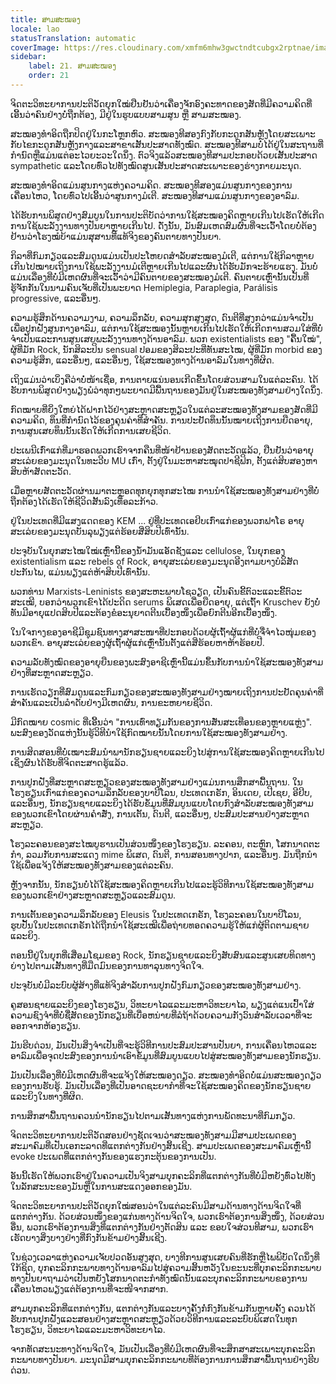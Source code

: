 ```yaml
---
title: ສາມສະໝອງ
locale: lao
statusTranslation: automatic
coverImage: https://res.cloudinary.com/xmfm6mhw3gwctndtcubgx2rptnae/image/upload/v1740337243/small_cover_educacion_fundamental_a051170f1c.webp
sidebar:
    label: 21. ສາມສະໝອງ
    order: 21
---
```

ຈິດຕະວິທະຍາການປະຕິວັດຍຸກໃໝ່ຢືນຢັນວ່າເຄື່ອງຈັກອົງຄະທາດຂອງສັດທີ່ມີຄວາມຄິດທີ່ເອີ້ນວ່າຄົນຢ່າງບໍ່ຖືກຕ້ອງ, ມີຢູ່ໃນຮູບແບບສາມສູນ ຫຼື ສາມສະໝອງ.

ສະໝອງທໍາອິດຖືກປິດຢູ່ໃນກະໂຫຼກຫົວ. ສະໝອງທີສອງກົງກັບກະດູກສັນຫຼັງໂດຍສະເພາະກັບໄຂກະດູກສັນຫຼັງກາງແລະສາຂາເສັ້ນປະສາດທັງໝົດ. ສະໝອງທີສາມບໍ່ໄດ້ຢູ່ໃນສະຖານທີ່ກໍານົດຫຼືແມ່ນແຕ່ອະໄວຍະວະໃດນຶ່ງ. ຕົວຈິງແລ້ວສະໝອງທີສາມປະກອບດ້ວຍເສັ້ນປະສາດ sympathetic ແລະໂດຍທົ່ວໄປທັງໝົດສູນເສັ້ນປະສາດສະເພາະຂອງຮ່າງກາຍມະນຸດ.

ສະໝອງທໍາອິດແມ່ນສູນກາງແຫ່ງຄວາມຄິດ. ສະໝອງທີສອງແມ່ນສູນກາງຂອງການເຄື່ອນໄຫວ, ໂດຍທົ່ວໄປເອີ້ນວ່າສູນກາງມໍເຕີ. ສະໝອງທີສາມແມ່ນສູນກາງຂອງອາລົມ.

ໄດ້ຮັບການພິສູດຢ່າງສົມບູນໃນການປະຕິບັດວ່າການໃຊ້ສະໝອງຄິດຫຼາຍເກີນໄປເຮັດໃຫ້ເກີດການໃຊ້ພະລັງງານທາງປັນຍາຫຼາຍເກີນໄປ. ດັ່ງນັ້ນ, ມັນສົມເຫດສົມຜົນທີ່ຈະເວົ້າໂດຍບໍ່ຕ້ອງຢ້ານວ່າໂຮງໝໍບ້າແມ່ນສຸສານທີ່ແທ້ຈິງຂອງຄົນຕາຍທາງປັນຍາ.

ກິລາທີ່ກົມກຽວແລະສົມດູນແມ່ນເປັນປະໂຫຍດສໍາລັບສະໝອງມໍເຕີ, ແຕ່ການໃຊ້ກິລາຫຼາຍເກີນໄປໝາຍເຖິງການໃຊ້ພະລັງງານມໍເຕີຫຼາຍເກີນໄປແລະຜົນໄດ້ຮັບມັກຈະຮ້າຍແຮງ. ມັນບໍ່ແມ່ນເລື່ອງທີ່ບໍ່ມີເຫດຜົນທີ່ຈະເວົ້າວ່າມີຄົນຕາຍຂອງສະໝອງມໍເຕີ. ຄົນຕາຍເຫຼົ່ານັ້ນເປັນທີ່ຮູ້ຈັກກັນໃນນາມຄົນເຈັບທີ່ເປັນພະຍາດ Hemiplegia, Paraplegia, Parálisis progressive, ແລະອື່ນໆ.

ຄວາມຮູ້ສຶກດ້ານຄວາມງາມ, ຄວາມລຶກລັບ, ຄວາມສຸກສູງສຸດ, ດົນຕີທີ່ສູງກວ່າແມ່ນຈໍາເປັນເພື່ອປູກຝັງສູນກາງອາລົມ, ແຕ່ການໃຊ້ສະໝອງນັ້ນຫຼາຍເກີນໄປເຮັດໃຫ້ເກີດການສວມໃສ່ທີ່ບໍ່ຈໍາເປັນແລະການສູນເສຍພະລັງງານທາງດ້ານອາລົມ. ພວກ existentialists ຂອງ "ຄື້ນໃໝ່", ຜູ້ທີ່ມັກ Rock, ນັກສິລະປິນ sensual ປອມຂອງສິລະປະທີ່ທັນສະໄໝ, ຜູ້ທີ່ມັກ morbid ຂອງຄວາມຮູ້ສຶກ, ແລະອື່ນໆ, ແລະອື່ນໆ, ໃຊ້ສະໝອງທາງດ້ານອາລົມໃນທາງທີ່ຜິດ.

ເຖິງແມ່ນວ່າເບິ່ງຄືວ່າບໍ່ໜ້າເຊື່ອ, ການຕາຍແນ່ນອນເກີດຂຶ້ນໂດຍສ່ວນສາມໃນແຕ່ລະຄົນ. ໄດ້ຮັບການພິສູດຢ່າງພຽງພໍວ່າທຸກໆພະຍາດມີພື້ນຖານຂອງມັນຢູ່ໃນສະໝອງທັງສາມຢ່າງໃດນຶ່ງ.

ກົດໝາຍທີ່ຍິ່ງໃຫຍ່ໄດ້ຝາກໄວ້ຢ່າງສະຫຼາດສະຫຼຽວໃນແຕ່ລະສະໝອງທັງສາມຂອງສັດທີ່ມີຄວາມຄິດ, ທຶນທີ່ກໍານົດໄວ້ຂອງຄຸນຄ່າທີ່ສໍາຄັນ. ການປະຢັດທຶນນັ້ນໝາຍເຖິງການຍືດອາຍຸ, ການສູນເສຍທຶນນັ້ນເຮັດໃຫ້ເກີດການເສຍຊີວິດ.

ປະເພນີເກົ່າແກ່ທີ່ມາຮອດພວກເຮົາຈາກຄືນທີ່ໜ້າຢ້ານຂອງສັດຕະວັດແລ້ວ, ຢືນຢັນວ່າອາຍຸສະເລ່ຍຂອງມະນຸດໃນທະວີບ MU ເກົ່າ, ຕັ້ງຢູ່ໃນມະຫາສະໝຸດປາຊີຟິກ, ຕັ້ງແຕ່ສິບສອງຫາສິບຫ້າສັດຕະວັດ.

ເມື່ອຫຼາຍສັດຕະວັດຜ່ານມາຕະຫຼອດທຸກຍຸກທຸກສະໄໝ ການນໍາໃຊ້ສະໝອງທັງສາມຢ່າງທີ່ບໍ່ຖືກຕ້ອງໄດ້ເຮັດໃຫ້ຊີວິດສັ້ນລົງເທື່ອລະກ້າວ.

ຢູ່ໃນປະເທດທີ່ມີແສງແດດຂອງ KEM ... ຢູ່ທີ່ປະເທດເອຢິບເກົ່າແກ່ຂອງພວກຟາໂຣ ອາຍຸສະເລ່ຍຂອງມະນຸດບັນລຸພຽງແຕ່ຮ້ອຍສີ່ສິບປີເທົ່ານັ້ນ.

ປະຈຸບັນໃນຍຸກສະໄໝໃໝ່ເຫຼົ່ານີ້ຂອງນໍ້າມັນແອັດຊັງແລະ cellulose, ໃນຍຸກຂອງ existentialism ແລະ rebels of Rock, ອາຍຸສະເລ່ຍຂອງມະນຸດອີງຕາມບາງບໍລິສັດປະກັນໄພ, ແມ່ນພຽງແຕ່ຫ້າສິບປີເທົ່ານັ້ນ.

ພວກທ່ານ Marxists-Leninists ຂອງສະຫະພາບໂຊວຽດ, ເປັນຄົນຂີ້ຕົວະແລະຂີ້ຕົວະສະເໝີ, ບອກວ່າພວກເຂົາໄດ້ປະດິດ serums ພິເສດເພື່ອຍືດອາຍຸ, ແຕ່ເຖົ້າ Kruschev ຍັງບໍ່ທັນມີອາຍຸແປດສິບປີແລະຕ້ອງຂໍອະນຸຍາດຕີນເບື້ອງໜຶ່ງເພື່ອຍົກຕີນອີກເບື້ອງໜຶ່ງ.

ໃນໃຈກາງຂອງອາຊີມີຊຸມຊົນທາງສາສະໜາທີ່ປະກອບດ້ວຍຜູ້ເຖົ້າຜູ້ແກ່ທີ່ບໍ່ຈື່ຈໍາໄວໜຸ່ມຂອງພວກເຂົາ. ອາຍຸສະເລ່ຍຂອງຜູ້ເຖົ້າຜູ້ແກ່ເຫຼົ່ານັ້ນຕັ້ງແຕ່ສີ່ຮ້ອຍຫາຫ້າຮ້ອຍປີ.

ຄວາມລັບທັງໝົດຂອງອາຍຸຍືນຂອງພະສົງອາຊີເຫຼົ່ານີ້ແມ່ນຂຶ້ນກັບການນໍາໃຊ້ສະໝອງທັງສາມຢ່າງທີ່ສະຫຼາດສະຫຼຽວ.

ການເຮັດວຽກທີ່ສົມດູນແລະກົມກຽວຂອງສະໝອງທັງສາມຢ່າງໝາຍເຖິງການປະຢັດຄຸນຄ່າທີ່ສໍາຄັນແລະເປັນລໍາດັບຢ່າງມີເຫດຜົນ, ການຂະຫຍາຍຊີວິດ.

ມີກົດໝາຍ cosmic ທີ່ເອີ້ນວ່າ "ການເທົ່າທຽມກັນຂອງການສັ່ນສະເທືອນຂອງຫຼາຍແຫຼ່ງ". ພະສົງຂອງວັດແຫ່ງນັ້ນຮູ້ວິທີນໍາໃຊ້ກົດໝາຍນັ້ນໂດຍການໃຊ້ສະໝອງທັງສາມຢ່າງ.

ການສິດສອນທີ່ບໍ່ເໝາະສົມນໍາພານັກຮຽນຊາຍແລະຍິງໄປສູ່ການໃຊ້ສະໝອງຄິດຫຼາຍເກີນໄປ ເຊິ່ງຜົນໄດ້ຮັບທີ່ຈິດຕະສາດຮູ້ແລ້ວ.

ການປູກຝັງທີ່ສະຫຼາດສະຫຼຽວຂອງສະໝອງທັງສາມຢ່າງແມ່ນການສຶກສາພື້ນຖານ. ໃນໂຮງຮຽນເກົ່າແກ່ຂອງຄວາມລຶກລັບຂອງບາບີໂລນ, ປະເທດເກຣັກ, ອິນເດຍ, ເປີເຊຍ, ອີຢິບ, ແລະອື່ນໆ, ນັກຮຽນຊາຍແລະຍິງໄດ້ຮັບຂໍ້ມູນທີ່ສົມບູນແບບໂດຍກົງສໍາລັບສະໝອງທັງສາມຂອງພວກເຂົາໂດຍຜ່ານຄໍາສັ່ງ, ການເຕັ້ນ, ດົນຕີ, ແລະອື່ນໆ, ປະສົມປະສານຢ່າງສະຫຼາດສະຫຼຽວ.

ໂຮງລະຄອນຂອງສະໄໝບູຮານເປັນສ່ວນໜຶ່ງຂອງໂຮງຮຽນ. ລະຄອນ, ຕະຫຼົກ, ໂສກນາດຕະກໍາ, ລວມກັບການສະແດງ mime ພິເສດ, ດົນຕີ, ການສອນທາງປາກ, ແລະອື່ນໆ. ມັນຖືກນໍາໃຊ້ເພື່ອແຈ້ງໃຫ້ສະໝອງທັງສາມຂອງແຕ່ລະຄົນ.

ຫຼັງຈາກນັ້ນ, ນັກຮຽນບໍ່ໄດ້ໃຊ້ສະໝອງຄິດຫຼາຍເກີນໄປແລະຮູ້ວິທີການໃຊ້ສະໝອງທັງສາມຂອງພວກເຂົາຢ່າງສະຫຼາດສະຫຼຽວແລະສົມດູນ.

ການເຕັ້ນຂອງຄວາມລຶກລັບຂອງ Eleusis ໃນປະເທດເກຣັກ, ໂຮງລະຄອນໃນບາບີໂລນ, ຮູບປັ້ນໃນປະເທດເກຣັກໄດ້ຖືກນໍາໃຊ້ສະເໝີເພື່ອຖ່າຍທອດຄວາມຮູ້ໃຫ້ແກ່ຜູ້ຕິດຕາມຊາຍແລະຍິງ.

ຕອນນີ້ຢູ່ໃນຍຸກທີ່ເສື່ອມໂຊມຂອງ Rock, ນັກຮຽນຊາຍແລະຍິງສັບສົນແລະສູນເສຍທິດທາງຍ່າງໄປຕາມເສັ້ນທາງທີ່ມືດມົນຂອງການທາລຸນທາງຈິດໃຈ.

ປະຈຸບັນບໍ່ມີລະບົບຜູ້ສ້າງທີ່ແທ້ຈິງສໍາລັບການປູກຝັງກົມກຽວຂອງສະໝອງທັງສາມຢ່າງ.

ຄູສອນຊາຍແລະຍິງຂອງໂຮງຮຽນ, ວິທະຍາໄລແລະມະຫາວິທະຍາໄລ, ພຽງແຕ່ແນເປົ້າໃສ່ຄວາມຊົງຈໍາທີ່ບໍ່ຊື່ສັດຂອງນັກຮຽນທີ່ເບື່ອຫນ່າຍທີ່ລໍຖ້າດ້ວຍຄວາມກັງວົນສໍາລັບເວລາທີ່ຈະອອກຈາກຫ້ອງຮຽນ.

ມັນຮີບດ່ວນ, ມັນເປັນສິ່ງຈໍາເປັນທີ່ຈະຮູ້ວິທີການປະສົມປະສານປັນຍາ, ການເຄື່ອນໄຫວແລະອາລົມເພື່ອຈຸດປະສົງຂອງການນໍາເອົາຂໍ້ມູນທີ່ສົມບູນແບບໄປສູ່ສະໝອງທັງສາມຂອງນັກຮຽນ.

ມັນເປັນເລື່ອງທີ່ບໍ່ມີເຫດຜົນທີ່ຈະແຈ້ງໃຫ້ສະໝອງດຽວ. ສະໝອງທໍາອິດບໍ່ແມ່ນສະໝອງດຽວຂອງການຮັບຮູ້. ມັນເປັນເລື່ອງທີ່ເປັນອາດຊະຍາກໍາທີ່ຈະໃຊ້ສະໝອງຄິດຂອງນັກຮຽນຊາຍແລະຍິງໃນທາງທີ່ຜິດ.

ການສຶກສາພື້ນຖານຄວນນໍານັກຮຽນໄປຕາມເສັ້ນທາງແຫ່ງການພັດທະນາທີ່ກົມກຽວ.

ຈິດຕະວິທະຍາການປະຕິວັດສອນຢ່າງຊັດເຈນວ່າສະໝອງທັງສາມມີສາມປະເພດຂອງສະມາຄົມທີ່ເປັນເອກະລາດທີ່ແຕກຕ່າງກັນຢ່າງສິ້ນເຊີງ. ສາມປະເພດຂອງສະມາຄົມເຫຼົ່ານີ້ evoke ປະເພດທີ່ແຕກຕ່າງກັນຂອງແຮງກະຕຸ້ນຂອງການເປັນ.

ອັນນີ້ເຮັດໃຫ້ພວກເຮົາຢູ່ໃນຄວາມເປັນຈິງສາມບຸກຄະລິກທີ່ແຕກຕ່າງກັນທີ່ບໍ່ມີຫຍັງທົ່ວໄປທັງໃນລັກສະນະຂອງມັນຫຼືໃນການສະແດງອອກຂອງມັນ.

ຈິດຕະວິທະຍາການປະຕິວັດຍຸກໃໝ່ສອນວ່າໃນແຕ່ລະຄົນມີສາມດ້ານທາງດ້ານຈິດໃຈທີ່ແຕກຕ່າງກັນ. ດ້ວຍສ່ວນໜຶ່ງຂອງແກ່ນທາງດ້ານຈິດໃຈ, ພວກເຮົາຕ້ອງການສິ່ງໜຶ່ງ, ດ້ວຍສ່ວນອື່ນ, ພວກເຮົາຕ້ອງການສິ່ງທີ່ແຕກຕ່າງກັນຢ່າງຕັດສິນ ແລະ ຂອບໃຈສ່ວນທີສາມ, ພວກເຮົາເຮັດບາງສິ່ງບາງຢ່າງທີ່ກົງກັນຂ້າມຢ່າງສິ້ນເຊີງ.

ໃນຊ່ວງເວລາແຫ່ງຄວາມເຈັບປວດອັນສູງສຸດ, ບາງທີການສູນເສຍຄົນທີ່ຮັກຫຼືໄພພິບັດໃດນຶ່ງທີ່ໃກ້ຊິດ, ບຸກຄະລິກກະພາບທາງດ້ານອາລົມໄປສູ່ຄວາມສິ້ນຫວັງໃນຂະນະທີ່ບຸກຄະລິກກະພາບທາງປັນຍາຖາມວ່າເປັນຫຍັງໂສກນາດຕະກໍາທັງໝົດນັ້ນແລະບຸກຄະລິກກະພາບຂອງການເຄື່ອນໄຫວພຽງແຕ່ຕ້ອງການທີ່ຈະໜີຈາກສາກ.

ສາມບຸກຄະລິກທີ່ແຕກຕ່າງກັນ, ແຕກຕ່າງກັນແລະບາງຄັ້ງກໍ່ກົງກັນຂ້າມກັນຫຼາຍຄັ້ງ ຄວນໄດ້ຮັບການປູກຝັງແລະສອນຢ່າງສະຫຼາດສະຫຼຽວດ້ວຍວິທີການແລະລະບົບພິເສດໃນທຸກໂຮງຮຽນ, ວິທະຍາໄລແລະມະຫາວິທະຍາໄລ.

ຈາກທັດສະນະທາງດ້ານຈິດໃຈ, ມັນເປັນເລື່ອງທີ່ບໍ່ມີເຫດຜົນທີ່ຈະສຶກສາສະເພາະບຸກຄະລິກກະພາບທາງປັນຍາ. ມະນຸດມີສາມບຸກຄະລິກກະພາບທີ່ຕ້ອງການການສຶກສາພື້ນຖານຢ່າງຮີບດ່ວນ.
